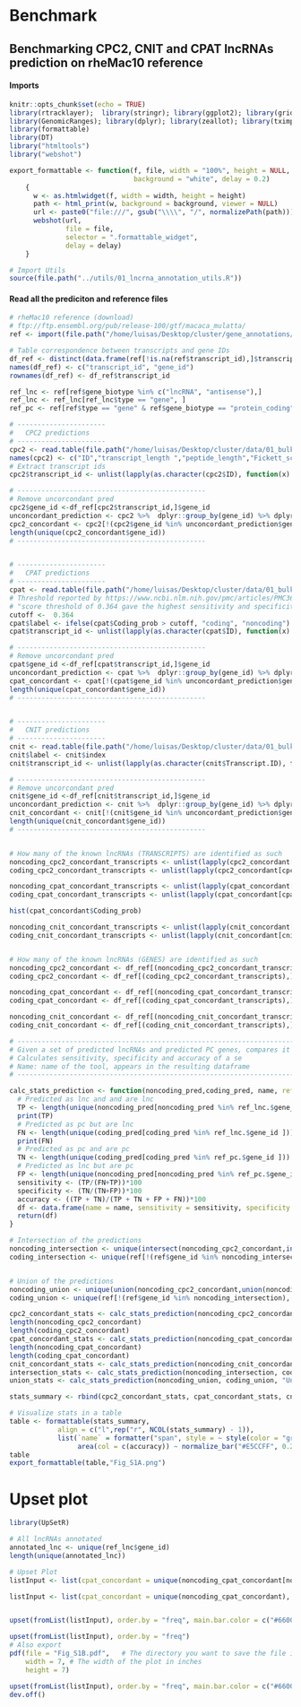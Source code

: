 
#  Benchmark
## Benchmarking CPC2, CNIT and CPAT lncRNAs prediction on rheMac10 reference 


#### Imports
```r
knitr::opts_chunk$set(echo = TRUE)
library(rtracklayer);  library(stringr); library(ggplot2); library(grid); library(gridExtra); library(RColorBrewer); library(readr); library(matrixStats)
library(GenomicRanges); library(dplyr); library(zeallot); library(tximport); library(ggpubr); library(plyr); 
library(formattable)
library(DT)
library("htmltools")
library("webshot")    

export_formattable <- function(f, file, width = "100%", height = NULL, 
                               background = "white", delay = 0.2)
    {
      w <- as.htmlwidget(f, width = width, height = height)
      path <- html_print(w, background = background, viewer = NULL)
      url <- paste0("file:///", gsub("\\\\", "/", normalizePath(path)))
      webshot(url,
              file = file,
              selector = ".formattable_widget",
              delay = delay)
    }

# Import Utils
source(file.path("../utils/01_lncrna_annotation_utils.R"))
```

#### Read all the prediciton and reference files

```r

# rheMac10 reference (download)
# ftp://ftp.ensembl.org/pub/release-100/gtf/macaca_mulatta/
ref <- import(file.path("/home/luisas/Desktop/cluster/gene_annotations/ensembl_release100/rheMac10/Macaca_mulatta.Mmul_10.100.gtf"))

# Table correspondence between transcripts and gene IDs 
df_ref <- distinct(data.frame(ref[!is.na(ref$transcript_id),]$transcript_id, ref[!is.na(ref$transcript_id),]$gene_id, stringsAsFactors = F))
names(df_ref) <- c("transcript_id", "gene_id")
rownames(df_ref) <- df_ref$transcript_id

ref_lnc <- ref[ref$gene_biotype %in% c("lncRNA", "antisense"),]
ref_lnc <- ref_lnc[ref_lnc$type == "gene", ]
ref_pc <- ref[ref$type == "gene" & ref$gene_biotype == "protein_coding",]

# ----------------------
#   CPC2 predictions
# ----------------------
cpc2 <- read.table(file.path("/home/luisas/Desktop/cluster/data/01_bulk_RNA-Seq_lncRNAs_annotation/03_novel_lncRNAs_list/99_benchmark_annotation/01_predictions/CPC2/cpc2_pred.txt"))
names(cpc2) <- c("ID","transcript_length ","peptide_length","Fickett_score" , " pI", "ORF_integrity", "coding_probability","label")
# Extract transcript ids 
cpc2$transcript_id <- unlist(lapply(as.character(cpc2$ID), function(x) strsplit(x,"[(]")[[1]][1]))

# -----------------------------------------------
# Remove uncorcondant pred
cpc2$gene_id <-df_ref[cpc2$transcript_id,]$gene_id
unconcordant_prediction <- cpc2 %>%  dplyr::group_by(gene_id) %>% dplyr::summarise(Unique_Elements =  dplyr::n_distinct(label)) %>%  dplyr::filter( Unique_Elements > 1)
cpc2_concordant <- cpc2[!(cpc2$gene_id %in% unconcordant_prediction$gene_id),]
length(unique(cpc2_concordant$gene_id))
# -----------------------------------------------


# ----------------------
#   CPAT predictions
# ----------------------
cpat <- read.table(file.path("/home/luisas/Desktop/cluster/data/01_bulk_RNA-Seq_lncRNAs_annotation/03_novel_lncRNAs_list/99_benchmark_annotation/01_predictions/CPAT/cpat_pred.ORF_prob.tsv"), header = T)
# Threshold reported by https://www.ncbi.nlm.nih.gov/pmc/articles/PMC3616698/
# "score threshold of 0.364 gave the highest sensitivity and specificity (0.966 for both) for human data"
cutoff <-  0.364
cpat$label <- ifelse(cpat$Coding_prob > cutoff, "coding", "noncoding")
cpat$transcript_id <- unlist(lapply(as.character(cpat$ID), function(x) strsplit(x,"[(]")[[1]][1]))

# -----------------------------------------------
# Remove uncorcondant pred
cpat$gene_id <-df_ref[cpat$transcript_id,]$gene_id
unconcordant_prediction <- cpat %>%  dplyr::group_by(gene_id) %>% dplyr::summarise(Unique_Elements =  dplyr::n_distinct(label)) %>%  dplyr::filter( Unique_Elements > 1)
cpat_concordant <- cpat[!(cpat$gene_id %in% unconcordant_prediction$gene_id),]
length(unique(cpat_concordant$gene_id))
# -----------------------------------------------


# ----------------------
#   CNIT predictions
# ----------------------
cnit <- read.table(file.path("/home/luisas/Desktop/cluster/data/01_bulk_RNA-Seq_lncRNAs_annotation/03_novel_lncRNAs_list/99_benchmark_annotation/01_predictions/CNIT/cnit_pred/CNCI2.index"), header = T, sep="\t", stringsAsFactors = F)
cnit$label <- cnit$index
cnit$transcript_id <- unlist(lapply(as.character(cnit$Transcript.ID), function(x) strsplit(x,"[(]")[[1]][1]))

# -----------------------------------------------
# Remove uncorcondant pred
cnit$gene_id <-df_ref[cnit$transcript_id,]$gene_id
unconcordant_prediction <- cnit %>%  dplyr::group_by(gene_id) %>% dplyr::summarise(Unique_Elements =  dplyr::n_distinct(label)) %>%  dplyr::filter( Unique_Elements > 1)
cnit_concordant <- cnit[!(cnit$gene_id %in% unconcordant_prediction$gene_id),]
length(unique(cnit_concordant$gene_id))
# -----------------------------------------------


# How many of the known lncRNAs (TRANSCRIPTS) are identified as such 
noncoding_cpc2_concordant_transcripts <- unlist(lapply(cpc2_concordant[cpc2_concordant$label == "noncoding",]$ID, function(x) strsplit(as.character(x),'(', fixed = T)[[1]][1]))
coding_cpc2_concordant_transcripts <- unlist(lapply(cpc2_concordant[cpc2_concordant$label == "coding",]$ID, function(x) strsplit(as.character(x),'(', fixed = T)[[1]][1]))

noncoding_cpat_concordant_transcripts <- unlist(lapply(cpat_concordant[cpat_concordant$label == "noncoding",]$ID, function(x) strsplit(as.character(x),'(', fixed = T)[[1]][1]))
coding_cpat_concordant_transcripts <- unlist(lapply(cpat_concordant[cpat_concordant$label == "coding",]$ID, function(x) strsplit(as.character(x),'(', fixed = T)[[1]][1]))

hist(cpat_concordant$Coding_prob)

noncoding_cnit_concordant_transcripts <- unlist(lapply(cnit_concordant[cnit_concordant$index == "noncoding",]$Transcript.ID, function(x) strsplit(as.character(x),'(', fixed = T)[[1]][1]))
coding_cnit_concordant_transcripts <- unlist(lapply(cnit_concordant[cnit_concordant$index == "coding",]$Transcript.ID, function(x) strsplit(as.character(x),'(', fixed = T)[[1]][1]))


# How many of the known lncRNAs (GENES) are identified as such
noncoding_cpc2_concordant <- df_ref[(noncoding_cpc2_concordant_transcripts),]$gene_id
coding_cpc2_concordant <- df_ref[(coding_cpc2_concordant_transcripts),]$gene_id

noncoding_cpat_concordant <- df_ref[(noncoding_cpat_concordant_transcripts),]$gene_id
coding_cpat_concordant <- df_ref[(coding_cpat_concordant_transcripts),]$gene_id

noncoding_cnit_concordant <- df_ref[(noncoding_cnit_concordant_transcripts),]$gene_id
coding_cnit_concordant <- df_ref[(coding_cnit_concordant_transcripts),]$gene_id

```



```r
# ---------------------------------------------------------------------------------------------------------------
# Given a set of predicted lncRNAs and predicted PC genes, compares it with the references (ref_lnc, ref_pc)
# Calculates sensitivity, specificity and accuracy of a se
# Name: name of the tool, appears in the resulting dataframe
# ---------------------------------------------------------------------------------------------------------------

calc_stats_prediction <- function(noncoding_pred,coding_pred, name, ref_lnc.=ref_lnc, ref_pc.=ref_pc){
  # Predicted as lnc and and are lnc
  TP <- length(unique(noncoding_pred[noncoding_pred %in% ref_lnc.$gene_id ]))
  print(TP)
  # Predicted as pc but are lnc
  FN <- length(unique(coding_pred[coding_pred %in% ref_lnc.$gene_id ]))
  print(FN)
  # Predicted as pc and are pc
  TN <- length(unique(coding_pred[coding_pred %in% ref_pc.$gene_id ]))
  # Predicted as lnc but are pc
  FP <- length(unique(noncoding_pred[noncoding_pred %in% ref_pc.$gene_id ]))
  sensitivity <- (TP/(FN+TP))*100
  specificity <- (TN/(TN+FP))*100
  accuracy <- ((TP + TN)/(TP + TN + FP + FN))*100 
  df <- data.frame(name = name, sensitivity = sensitivity, specificity = specificity, accuracy = accuracy, stringsAsFactors = F)
  return(df)
}

# Intersection of the predictions
noncoding_intersection <- unique(intersect(noncoding_cpc2_concordant,intersect(noncoding_cnit_concordant, noncoding_cpat_concordant)))
coding_intersection <- unique(ref[!(ref$gene_id %in% noncoding_intersection), ]$gene_id)


# Union of the predictions
noncoding_union <- unique(union(noncoding_cpc2_concordant,union(noncoding_cnit_concordant, noncoding_cpat_concordant)))
coding_union <- unique(ref[!(ref$gene_id %in% noncoding_intersection), ]$gene_id)

cpc2_concordant_stats <- calc_stats_prediction(noncoding_cpc2_concordant, coding_cpc2_concordant, "cpc2_concordant")
length(noncoding_cpc2_concordant)
length(coding_cpc2_concordant)
cpat_concordant_stats <- calc_stats_prediction(noncoding_cpat_concordant, coding_cpat_concordant, "cpat_concordant")
length(noncoding_cpat_concordant)
length(coding_cpat_concordant)
cnit_concordant_stats <- calc_stats_prediction(noncoding_cnit_concordant, coding_cnit_concordant, "cnit_concordant")
intersection_stats <- calc_stats_prediction(noncoding_intersection, coding_intersection, "Intersection")
union_stats <- calc_stats_prediction(noncoding_union, coding_union, "Union")

stats_summary <- rbind(cpc2_concordant_stats, cpat_concordant_stats, cnit_concordant_stats, intersection_stats, union_stats)

# Visualize stats in a table
table <- formattable(stats_summary, 
            align = c("l",rep("r", NCOL(stats_summary) - 1)),
            list(`name` = formatter("span", style = ~ style(color = "grey", font.weight = "bold")), 
                 area(col = c(accuracy)) ~ normalize_bar("#E5CCFF", 0.2)))
table
export_formattable(table,"Fig_S1A.png")
```



# Upset plot
```r
library(UpSetR)

# All lncRNAs annotated
annotated_lnc <- unique(ref_lnc$gene_id)
length(unique(annotated_lnc))

# Upset Plot
listInput <- list(cpat_concordant = unique(noncoding_cpat_concordant[noncoding_cpat_concordant %in% annotated_lnc]), cpc2_concordant = unique(noncoding_cpc2_concordant[noncoding_cpc2_concordant %in% annotated_lnc]), cnit_concordant = unique(noncoding_cnit_concordant[noncoding_cnit_concordant %in% annotated_lnc]),  annotated = annotated_lnc )

listInput <- list(cpat_concordant = unique(noncoding_cpat_concordant), cpc2_concordant = unique(noncoding_cpc2_concordant), cnit_concordant = unique(noncoding_cnit_concordant),  annotated = annotated_lnc )


upset(fromList(listInput), order.by = "freq", main.bar.color = c("#6600cc", rep("gray23",7)),  text.scale = c(2.5, 2.5, 2.5, 1.0, 2, 2.15))

upset(fromList(listInput), order.by = "freq")
# Also export 
pdf(file = "Fig_S1B.pdf",   # The directory you want to save the file in
    width = 7, # The width of the plot in inches
    height = 7)

upset(fromList(listInput), order.by = "freq", main.bar.color = c("#6600cc", rep("gray23",7)),  text.scale = c(2.5, 2.5, 2.5, 1.0, 2, 2.15))
dev.off()
```


